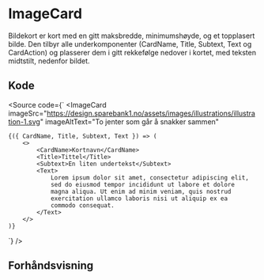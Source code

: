 
<Meta of={ImageCardStories} />

# ImageCard

Bildekort er kort med en gitt maksbredde, minimumshøyde, og et topplasert bilde. Den tilbyr alle underkomponenter
(CardName, Title, Subtext, Text og CardAction) og plasserer dem i gitt rekkefølge nedover i kortet, med teksten midtstilt,
nedenfor bildet.

## Kode

<Source
    code={`
<ImageCard 
    imageSrc="https://design.sparebank1.no/assets/images/illustrations/illustration-1.svg"
    imageAltText="To jenter som går å snakker sammen"
>
    {({ CardName, Title, Subtext, Text }) => (
        <>
            <CardName>Kortnavn</CardName>
            <Title>Tittel</Title>
            <Subtext>En liten undertekst</Subtext>
            <Text>
                Lorem ipsum dolor sit amet, consectetur adipiscing elit,
                sed do eiusmod tempor incididunt ut labore et dolore
                magna aliqua. Ut enim ad minim veniam, quis nostrud
                exercitation ullamco laboris nisi ut aliquip ex ea
                commodo consequat.
            </Text>
        </>
    )}
</ImageCard>
`}
/>

## Forhåndsvisning

<Canvas of={ImageCardStories.Standard} />
<Controls of={ImageCardStories.Standard} />
